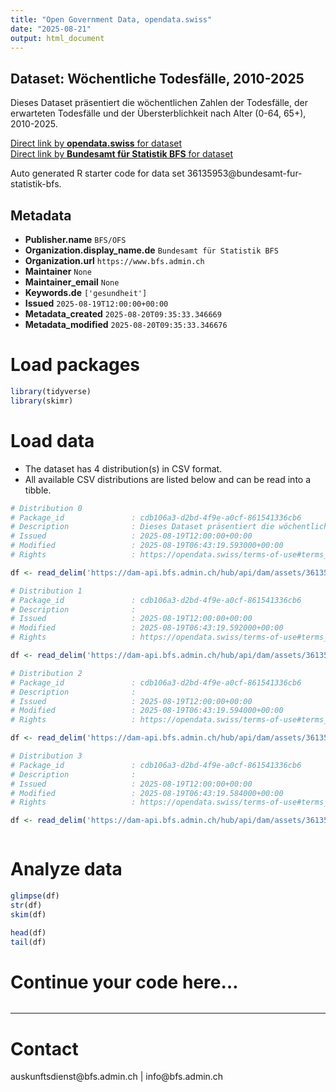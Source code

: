 ```yaml
---
title: "Open Government Data, opendata.swiss"
date: "2025-08-21"
output: html_document
---
```


## Dataset: Wöchentliche Todesfälle, 2010-2025

Dieses Dataset präsentiert die wöchentlichen Zahlen der Todesfälle, der erwarteten Todesfälle und der Übersterblichkeit nach Alter (0-64, 65+), 2010-2025.

[Direct link by **opendata.swiss** for dataset](https://opendata.swiss/de/dataset/wochentliche-todesfalle-2010-20251)<br>
[Direct link by **Bundesamt für Statistik BFS** for dataset](https://www.bfs.admin.ch/asset/de/ts-d-14.03.04.03-wr)

Auto generated R starter code for data set 36135953@bundesamt-fur-statistik-bfs.

## Metadata

- **Publisher.name** `BFS/OFS`
- **Organization.display_name.de** `Bundesamt für Statistik BFS`
- **Organization.url** `https://www.bfs.admin.ch`
- **Maintainer** `None`
- **Maintainer_email** `None`
- **Keywords.de** `['gesundheit']`
- **Issued** `2025-08-19T12:00:00+00:00`
- **Metadata_created** `2025-08-20T09:35:33.346669`
- **Metadata_modified** `2025-08-20T09:35:33.346676`


# Load packages

```r

library(tidyverse)
library(skimr)

```

# Load data

-   The dataset has 4 distribution(s) in CSV format.
-   All available CSV distributions are listed below and can be read into a tibble.

```r

# Distribution 0
# Package_id               : cdb106a3-d2bd-4f9e-a0cf-861541336cb6
# Description              : Dieses Dataset präsentiert die wöchentlichen Zahlen der Todesfälle, der erwarteten Todesfälle und der Übersterblichkeit nach Alter (0-64, 65+), 2010-2025.
# Issued                   : 2025-08-19T12:00:00+00:00
# Modified                 : 2025-08-19T06:43:19.593000+00:00
# Rights                   : https://opendata.swiss/terms-of-use#terms_by_ask

df <- read_delim('https://dam-api.bfs.admin.ch/hub/api/dam/assets/36135981/master')

# Distribution 1
# Package_id               : cdb106a3-d2bd-4f9e-a0cf-861541336cb6
# Description              : 
# Issued                   : 2025-08-19T12:00:00+00:00
# Modified                 : 2025-08-19T06:43:19.592000+00:00
# Rights                   : https://opendata.swiss/terms-of-use#terms_by_ask

df <- read_delim('https://dam-api.bfs.admin.ch/hub/api/dam/assets/36135967/master')

# Distribution 2
# Package_id               : cdb106a3-d2bd-4f9e-a0cf-861541336cb6
# Description              : 
# Issued                   : 2025-08-19T12:00:00+00:00
# Modified                 : 2025-08-19T06:43:19.594000+00:00
# Rights                   : https://opendata.swiss/terms-of-use#terms_by_ask

df <- read_delim('https://dam-api.bfs.admin.ch/hub/api/dam/assets/36135972/master')

# Distribution 3
# Package_id               : cdb106a3-d2bd-4f9e-a0cf-861541336cb6
# Description              : 
# Issued                   : 2025-08-19T12:00:00+00:00
# Modified                 : 2025-08-19T06:43:19.584000+00:00
# Rights                   : https://opendata.swiss/terms-of-use#terms_by_ask

df <- read_delim('https://dam-api.bfs.admin.ch/hub/api/dam/assets/36135977/master')



```

# Analyze data

```r

glimpse(df)
str(df)
skim(df)

head(df)
tail(df)

```

# Continue your code here...

```r

```

------------------------------------------------------------------------

# Contact

auskunftsdienst@bfs.admin.ch | info@bfs.admin.ch

